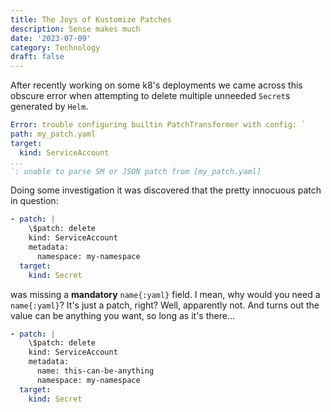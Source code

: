 ```yaml
---
title: The Joys of Kustomize Patches
description: Sense makes much
date: '2023-07-09'
category: Technology
draft: false
---
```


After recently working on some k8's deployments we came across this obscure error when attempting to delete
multiple unneeded `Secret`s generated by `Helm`.

```yaml
Error: trouble configuring builtin PatchTransformer with config: `
path: my_patch.yaml
target:
  kind: ServiceAccount
...
`: unable to parse SM or JSON patch from [my_patch.yaml]
```

Doing some investigation it was discovered that the pretty innocuous patch in question:

```yaml
- patch: |
    \$patch: delete
    kind: ServiceAccount
    metadata:
      namespace: my-namespace
  target:
    kind: Secret
```

was missing a **mandatory** `name{:yaml}` field. I mean, why would you need a `name{:yaml}`? It's just a patch, right? 
Well, apparently not. And turns out the value can be anything you want, so long as it's there...

```yaml
- patch: |
    \$patch: delete
    kind: ServiceAccount
    metadata:
      name: this-can-be-anything
      namespace: my-namespace
  target:
    kind: Secret
```
